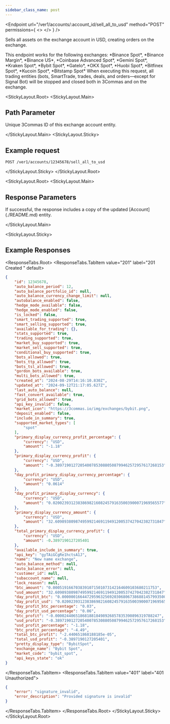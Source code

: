 ```yaml
---
sidebar_class_name: post
---
```


<Endpoint
  url="/ver1/accounts/:account_id/sell_all_to_usd"
  method="POST"
  permissions={
    <>
      <Permission title="Permission" description="ACCOUNTS_WRITE" />
      <Permission title="Security" description="SIGNED" />
    </>
  }
/>

  Sells all assets on the exchange account in USD, creating orders on the exchange.

<Informer variant="info">
  This endpoint works for the following exchanges:
  *Binance Spot*, *Binance Margin*, *Binance US*, *Coinbase Advanced Spot*, *Gemini Spot*, *Kraken Spot*, *Bybit Spot*, *GateIo*, *OKX Spot*, *Huobi Spot*, *Bitfinex Spot*, *Kucoin Spot*, *Bitstamp Spot*
</Informer>

<Informer variant="danger">
When executing this request, all trading entities (bots, SmartTrade, trades, deals, and orders—except for Signal Bot) will be stopped and closed both in 3Commas and on the exchange.
</Informer>

<StickyLayout.Root>
<StickyLayout.Main>

## Path Parameter

<ApiParam name='account_id' type='integer' id="account_id" required>
    Unique 3Commas ID of this exchange account entity.
</ApiParam>

</StickyLayout.Main>
<StickyLayout.Sticky>

## Example request

```
POST /ver1/accounts/12345678/sell_all_to_usd
```
</StickyLayout.Sticky>
</StickyLayout.Root>

<StickyLayout.Root>
<StickyLayout.Main>

## Response Parameters 

<p>If successful, the response includes a copy of the updated [Account](./README.md) entity.</p>

</StickyLayout.Main>

<StickyLayout.Sticky>
## Example Responses

<ResponseTabs.Root>
<ResponseTabs.TabItem value="201" label="201 Created " default>

```json
{
    "id": 12345678,
    "auto_balance_period": 12,
    "auto_balance_portfolio_id": null,
    "auto_balance_currency_change_limit": null,
    "autobalance_enabled": false,
    "hedge_mode_available": false,
    "hedge_mode_enabled": false,
    "is_locked": false,
    "smart_trading_supported": true,
    "smart_selling_supported": true,
    "available_for_trading": {},
    "stats_supported": true,
    "trading_supported": true,
    "market_buy_supported": true,
    "market_sell_supported": true,
    "conditional_buy_supported": true,
    "bots_allowed": true,
    "bots_ttp_allowed": true,
    "bots_tsl_allowed": true,
    "gordon_bots_available": true,
    "multi_bots_allowed": true,
    "created_at": "2024-08-29T14:16:10.830Z",
    "updated_at": "2024-09-12T21:17:05.627Z",
    "last_auto_balance": null,
    "fast_convert_available": true,
    "grid_bots_allowed": true,
    "api_key_invalid": false,
    "market_icon": "https://3commas.io/img/exchanges/bybit.png",
    "deposit_enabled": false,
    "include_in_summary": true,
    "supported_market_types": [
        "spot"
    ],
    "primary_display_currency_profit_percentage": {
        "currency": "USD",
        "amount": "-1.18"
    },
    "primary_display_currency_profit": {
        "currency": "USD",
        "amount": "-0.389719012720540078530880508799462572957617268153"
    },
    "day_profit_primary_display_currency_percentage": {
        "currency": "USD",
        "amount": "0.0614"
    },
    "day_profit_primary_display_currency": {
        "currency": "USD",
        "amount": "0.0200239312383869821608245791635003900071969565577"
    },
    "primary_display_currency_amount": {
        "currency": "USD",
        "amount": "32.609893809874959921469119491200537427042382731847"
    },
    "total_primary_display_currency_profit": {
        "currency": "USD",
        "amount": -0.3897190127205401
    },
    "available_include_in_summary": true,
    "api_key": "gyTAiGCgRe1hctsA1J",
    "name": "New name exchange",
    "auto_balance_method": null,
    "auto_balance_error": null,
    "customer_id": null,
    "subaccount_name": null,
    "lock_reason": null,
    "btc_amount": "0.0005191667038391071501073142164609103680211753",
    "usd_amount": "32.609893809874959921469119491200537427042382731847",
    "day_profit_btc": "0.000000166447295963256920306806738688145799350043270551",
    "day_profit_usd": "0.0200239312383869821608245791635003900071969565577",
    "day_profit_btc_percentage": "0.03",
    "day_profit_usd_percentage": "0.06",
    "btc_profit": "-0.0000244065186818818498926857835390896319788247",
    "usd_profit": "-0.389719012720540078530880508799462572957617268153",
    "usd_profit_percentage": "-1.18",
    "btc_profit_percentage": "-4.49",
    "total_btc_profit": "-2.440651868188185e-05",
    "total_usd_profit": "-0.3897190127205401",
    "pretty_display_type": "BybitSpot",
    "exchange_name": "Bybit Spot",
    "market_code": "bybit_spot",
    "api_keys_state": "ok"
}
```
</ResponseTabs.TabItem>
<ResponseTabs.TabItem value="401" label="401 Unauthorized">

```json
{
    "error": "signature_invalid",
    "error_description": "Provided signature is invalid"
}

```
</ResponseTabs.TabItem>
</ResponseTabs.Root>
</StickyLayout.Sticky>
</StickyLayout.Root>

